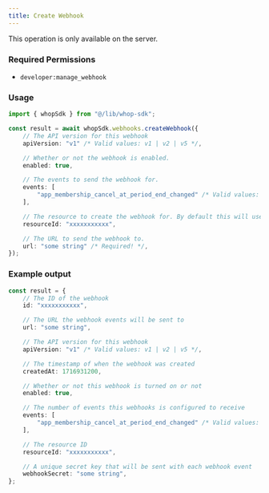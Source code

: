 ```yaml
---
title: Create Webhook
---
```

<Note>This operation is only available on the server.</Note>

### Required Permissions
 - `developer:manage_webhook`

### Usage

```typescript
import { whopSdk } from "@/lib/whop-sdk";

const result = await whopSdk.webhooks.createWebhook({
	// The API version for this webhook
	apiVersion: "v1" /* Valid values: v1 | v2 | v5 */,

	// Whether or not the webhook is enabled.
	enabled: true,

	// The events to send the webhook for.
	events: [
		"app_membership_cancel_at_period_end_changed" /* Valid values: app_membership_cancel_at_period_end_changed | app_membership_went_invalid | app_membership_went_valid | app_payment_failed | app_payment_pending | app_payment_succeeded | dispute_alert_created | dispute_created | dispute_updated | invoice_created | invoice_paid | invoice_past_due | invoice_voided | membership_activated | membership_cancel_at_period_end_changed | membership_deactivated | membership_experience_claimed | membership_metadata_updated | membership_went_invalid | membership_went_valid | payment_affiliate_reward_created | payment_failed | payment_pending | payment_succeeded | refund_created | refund_updated | resolution_created | resolution_decided | resolution_updated */,
	],

	// The resource to create the webhook for. By default this will use current company
	resourceId: "xxxxxxxxxxx",

	// The URL to send the webhook to.
	url: "some string" /* Required! */,
});

```

### Example output

```typescript
const result = {
	// The ID of the webhook
	id: "xxxxxxxxxxx",

	// The URL the webhook events will be sent to
	url: "some string",

	// The API version for this webhook
	apiVersion: "v1" /* Valid values: v1 | v2 | v5 */,

	// The timestamp of when the webhook was created
	createdAt: 1716931200,

	// Whether or not this webhook is turned on or not
	enabled: true,

	// The number of events this webhooks is configured to receive
	events: [
		"app_membership_cancel_at_period_end_changed" /* Valid values: app_membership_cancel_at_period_end_changed | app_membership_went_invalid | app_membership_went_valid | app_payment_failed | app_payment_pending | app_payment_succeeded | dispute_alert_created | dispute_created | dispute_updated | invoice_created | invoice_paid | invoice_past_due | invoice_voided | membership_activated | membership_cancel_at_period_end_changed | membership_deactivated | membership_experience_claimed | membership_metadata_updated | membership_went_invalid | membership_went_valid | payment_affiliate_reward_created | payment_failed | payment_pending | payment_succeeded | refund_created | refund_updated | resolution_created | resolution_decided | resolution_updated */,
	],

	// The resource ID
	resourceId: "xxxxxxxxxxx",

	// A unique secret key that will be sent with each webhook event
	webhookSecret: "some string",
};

```
